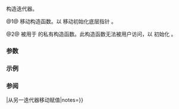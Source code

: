 {{cpp/ranges/chunk_view/outer_iterator/title|''outer-iterator''}}
{{cpp/ranges/chunk_view/navbar}}

{{dcl begin}}
{{dcl|num=1|since=c++23|1=
/*outer-iterator*/( /*outer-iterator*/&amp;&amp; other ) = default;
}}
{{dcl|num=2|notes={{mark expos}}|1=
private:
constexpr explicit /*outer-iterator*/( chunk_view&amp; parent );
}}
{{dcl end}}

构造迭代器。

@1@ 移动构造函数。以 {{box|{{c/core|other.}}{{tti|parent_}}}} 移动初始化底层指针 {{rlpi|/#数据成员|parent_}}。

@2@ 被用于 {{ltt|cpp/ranges/chunk_view/begin|chunk_view::begin}} 的私有构造函数。此构造函数无法被用户访问，以 {{c|std::addressof(parent)}} 初始化 {{rlpi|/#数据成员|parent_}}。

===参数===
{{par begin}}
{{par|other|{{rlp|/|迭代器}}}}
{{par|parent|外围 {{lc|ranges::chunk_view}} 对象}}
{{par end}}

===示例===
{{example
|code=
|output=
}}

===参阅===
{{dsc begin}}
{{dsc mem fun|cpp/ranges/chunk_view/outer_iterator/operator{{=}}|从另一迭代器移动赋值|notes={{mark c++23}}}}
{{dsc end}}

{{langlinks|de|en|es|ja|ru}}